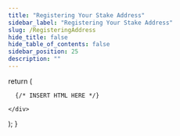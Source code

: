 ```yaml
---
title: "Registering Your Stake Address"
sidebar_label: "Registering Your Stake Address"
slug: /RegisteringAddress
hide_title: false
hide_table_of_contents: false
sidebar_position: 25
description: ""
---
```



  return (
    <div>

      {/* INSERT HTML HERE */}

    </div>
  );
}

<HTMLContent />

<!-- The local blockchain instance must be synchronized in order to get an accurate tip calculation, required to submit the transaction to register the stake address. The current topic now appears earlier in the guide than the Generating Keys for the Block Producer topic, so copy the related content from there. -->